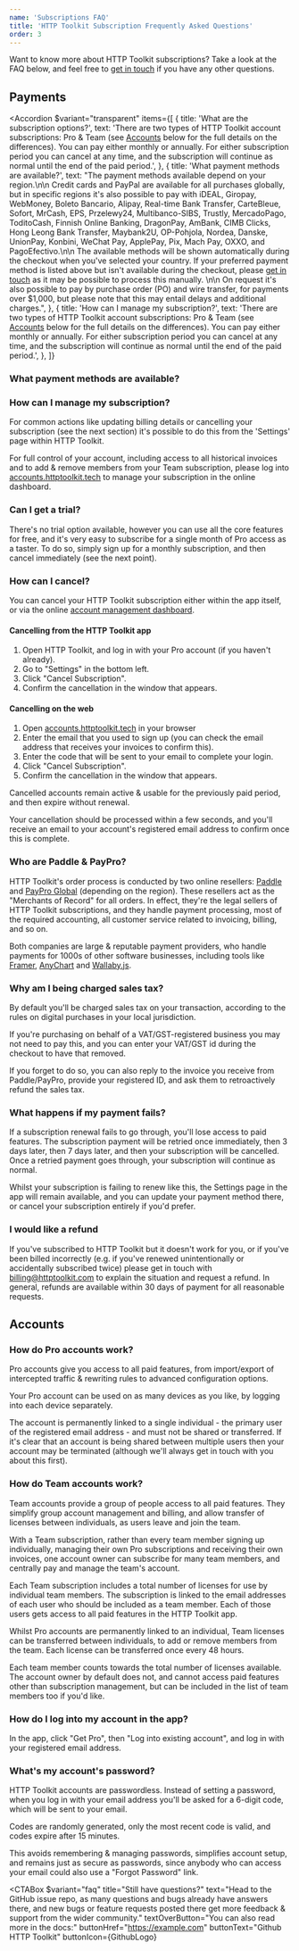 ```yaml
---
name: 'Subscriptions FAQ'
title: 'HTTP Toolkit Subscription Frequently Asked Questions'
order: 3
---
```



Want to know more about HTTP Toolkit subscriptions? Take a look at the FAQ below, and feel free to [get in touch](/contact/) if you have any other questions.

## Payments

<Accordion
  $variant="transparent"
  items={[
    {
      title: 'What are the subscription options?',
      text: 'There are two types of HTTP Toolkit account subscriptions: Pro & Team (see [Accounts](https://example.com) below for the full details on the differences). You can pay either monthly or annually. For either subscription period you can cancel at any time, and the subscription will continue as normal until the end of the paid period.',
    },
    {
      title: 'What payment methods are available?',
      text: "The payment methods available depend on your region.\n\n Credit cards and PayPal are available for all purchases globally, but in specific regions it's also possible to pay with iDEAL, Giropay, WebMoney, Boleto Bancario, Alipay, Real-time Bank Transfer, CarteBleue, Sofort, MrCash, EPS, Przelewy24, Multibanco-SIBS, Trustly, MercadoPago, ToditoCash, Finnish Online Banking, DragonPay, AmBank, CIMB Clicks, Hong Leong Bank Transfer, Maybank2U, OP-Pohjola, Nordea, Danske, UnionPay, Konbini, WeChat Pay, ApplePay, Pix, Mach Pay, OXXO, and PagoEfectivo.\n\n The available methods will be shown automatically during the checkout when you've selected your country. If your preferred payment method is listed above but isn't available during the checkout, please [get in touch](/contact/) as it may be possible to process this manually. \n\n On request it's also possible to pay by purchase order (PO) and wire transfer, for payments over $1,000, but please note that this may entail delays and additional charges.",
    },
    {
      title: 'How can I manage my subscription?',
      text: 'There are two types of HTTP Toolkit account subscriptions: Pro & Team (see [Accounts](https://example.com) below for the full details on the differences). You can pay either monthly or annually. For either subscription period you can cancel at any time, and the subscription will continue as normal until the end of the paid period.',
    },
  ]}
></Accordion>

### What payment methods are available?

### How can I manage my subscription?

For common actions like updating billing details or cancelling your subscription (see the next section) it's possible to do this from the 'Settings' page within HTTP Toolkit.

For full control of your account, including access to all historical invoices and to add & remove members from your Team subscription, please log into [accounts.httptoolkit.tech](https://accounts.httptoolkit.tech/) to manage your subscription in the online dashboard.

### Can I get a trial?

There's no trial option available, however you can use all the core features for free, and it's very easy to subscribe for a single month of Pro access as a taster. To do so, simply sign up for a monthly subscription, and then cancel immediately (see the next point).

### How can I cancel?

You can cancel your HTTP Toolkit subscription either within the app itself, or via the online [account management dashboard](https://accounts.httptoolkit.tech/).

#### Cancelling from the HTTP Toolkit app

1. Open HTTP Toolkit, and log in with your Pro account (if you haven't already).
2. Go to "Settings" in the bottom left.
3. Click "Cancel Subscription".
4. Confirm the cancellation in the window that appears.

#### Cancelling on the web

1. Open [accounts.httptoolkit.tech](https://accounts.httptoolkit.tech/) in your browser
2. Enter the email that you used to sign up (you can check the email address that receives your invoices to confirm this).
3. Enter the code that will be sent to your email to complete your login.
4. Click "Cancel Subscription".
5. Confirm the cancellation in the window that appears.

Cancelled accounts remain active & usable for the previously paid period, and then expire without renewal.

Your cancellation should be processed within a few seconds, and you'll receive an email to your account's registered email address to confirm once this is complete.

### Who are Paddle & PayPro?

HTTP Toolkit's order process is conducted by two online resellers: <a href="https://paddle.com">Paddle</a> and <a href="https://payproglobal.com/">PayPro Global</a> (depending on the region). These resellers act as the "Merchants of Record" for all orders. In effect, they're the legal sellers of HTTP Toolkit subscriptions, and they handle payment processing, most of the required accounting, all customer service related to invoicing, billing, and so on.

Both companies are large & reputable payment providers, who handle payments for 1000s of other software businesses, including tools like [Framer](https://www.framer.com/), [AnyChart](https://www.anychart.com/) and [Wallaby.js](https://wallabyjs.com/).

### Why am I being charged sales tax?

By default you'll be charged sales tax on your transaction, according to the rules on digital purchases in your local jurisdiction.

If you're purchasing on behalf of a VAT/GST-registered business you may not need to pay this, and you can enter your VAT/GST id during the checkout to have that removed.

If you forget to do so, you can also reply to the invoice you receive from Paddle/PayPro, provide your registered ID, and ask them to retroactively refund the sales tax.

### What happens if my payment fails?

If a subscription renewal fails to go through, you'll lose access to paid features. The subscription payment will be retried once immediately, then 3 days later, then 7 days later, and then your subscription will be cancelled. Once a retried payment goes through, your subscription will continue as normal.

Whilst your subscription is failing to renew like this, the Settings page in the app will remain available, and you can update your payment method there, or cancel your subscription entirely if you'd prefer.

### I would like a refund

If you've subscribed to HTTP Toolkit but it doesn't work for you, or if you've been billed incorrectly (e.g. if you've renewed unintentionally or accidentally subscribed twice) please get in touch with billing@httptoolkit.com to explain the situation and request a refund. In general, refunds are available within 30 days of payment for all reasonable requests.

## Accounts

### How do Pro accounts work?

Pro accounts give you access to all paid features, from import/export of intercepted traffic & rewriting rules to advanced configuration options.

Your Pro account can be used on as many devices as you like, by logging into each device separately.

The account is permanently linked to a single individual - the primary user of the registered email address - and must not be shared or transferred. If it's clear that an account is being shared between multiple users then your account may be terminated (although we'll always get in touch with you about this first).

### How do Team accounts work?

Team accounts provide a group of people access to all paid features. They simplify group account management and billing, and allow transfer of licenses between individuals, as users leave and join the team.

With a Team subscription, rather than every team member signing up individually, managing their own Pro subscriptions and receiving their own invoices, one account owner can subscribe for many team members, and centrally pay and manage the team's account.

Each Team subscription includes a total number of licenses for use by individual team members. The subscription is linked to the email addresses of each user who should be included as a team member. Each of those users gets access to all paid features in the HTTP Toolkit app.

Whilst Pro accounts are permanently linked to an individual, Team licenses can be transferred between individuals, to add or remove members from the team. Each license can be transferred once every 48 hours.

Each team member counts towards the total number of licenses available. The account owner by default does not, and cannot access paid features other than subscription management, but can be included in the list of team members too if you'd like.

### How do I log into my account in the app?

In the app, click "Get Pro", then "Log into existing account", and log in with your registered email address.

### What's my account's password?

HTTP Toolkit accounts are passwordless. Instead of setting a password, when you log in with your email address you'll be asked for a 6-digit code, which will be sent to your email.

Codes are randomly generated, only the most recent code is valid, and codes expire after 15 minutes.

This avoids remembering & managing passwords, simplifies account setup, and remains just as secure as passwords, since anybody who can access your email could also use a "Forgot Password" link.

<CTABox
  $variant="faq"
  title="Still have questions?"
  text="Head to the GitHub issue repo, as many questions and bugs already have answers there, and new bugs or feature requests posted there get more feedback & support from the wider community."
  textOverButton="You can also read more in the docs:"
  buttonHref="https://example.com"
  buttonText="Github HTTP Toolkit"
  buttonIcon={GithubLogo}
></CTABox>
